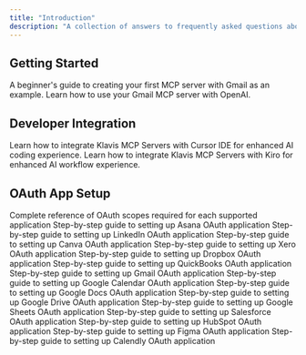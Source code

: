 ```yaml
---
title: "Introduction"
description: "A collection of answers to frequently asked questions about MCP"
---
```


## Getting Started

<CardGroup cols={1}>
  <Card title="Create Your First MCP Server" href="onboarding/create-your-first-mcp-server">
    A beginner's guide to creating your first MCP server with Gmail as an example.
  </Card>
  <Card title="Use Your First MCP Server" href="onboarding/use-your-first-mcp-server">
    Learn how to use your Gmail MCP server with OpenAI.
  </Card>
</CardGroup>

## Developer Integration

<CardGroup cols={1}>
  <Card title="How to use MCP Server in Cursor IDE" href="developer/cursor">
    Learn how to integrate Klavis MCP Servers with Cursor IDE for enhanced AI coding experience.
  </Card>
  <Card title="How to use MCP Server in Kiro IDE" href="developer/kiro">
    Learn how to integrate Klavis MCP Servers with Kiro for enhanced AI workflow experience.
  </Card>
</CardGroup>

## OAuth App Setup
<CardGroup cols={1}>
  <Card title="OAuth Scopes Reference" href="oauth_app/oauth-scopes">
    Complete reference of OAuth scopes required for each supported application
  </Card>
  <Card title="How to create Asana OAuth App" href="oauth_app/asana">
    Step-by-step guide to setting up Asana OAuth application
  </Card>
  <Card title="How to create LinkedIn OAuth App" href="oauth_app/linkedin">
    Step-by-step guide to setting up LinkedIn OAuth application
  </Card>
  <Card title="How to create Canva OAuth App" href="oauth_app/canva">
    Step-by-step guide to setting up Canva OAuth application
  </Card>
  <Card title="How to create Xero OAuth App" href="oauth_app/xero">
    Step-by-step guide to setting up Xero OAuth application
  </Card>
  <Card title="How to create Dropbox OAuth App" href="oauth_app/dropbox">
    Step-by-step guide to setting up Dropbox OAuth application
  </Card>
  <Card title="How to create QuickBooks OAuth App" href="oauth_app/quickbooks">
    Step-by-step guide to setting up QuickBooks OAuth application
  </Card>
  <Card title="How to create Gmail OAuth App" href="oauth_app/gmail">
    Step-by-step guide to setting up Gmail OAuth application
  </Card>  
  <Card title="How to create Google Calendar OAuth App" href="oauth_app/google_calendar">
    Step-by-step guide to setting up Google Calendar OAuth application
  </Card>
  <Card title="How to create Google Docs OAuth App" href="oauth_app/google_docs">
    Step-by-step guide to setting up Google Docs OAuth application
  </Card>  
  <Card title="How to create Google Drive OAuth App" href="oauth_app/google_drive">
    Step-by-step guide to setting up Google Drive OAuth application
  </Card>
  <Card title="How to create Google Sheets OAuth App" href="oauth_app/google_sheets">
    Step-by-step guide to setting up Google Sheets OAuth application
  </Card>
  <Card title="How to create Salesforce OAuth App" href="oauth_app/salesforce">
    Step-by-step guide to setting up Salesforce OAuth application
  <Card>
  <Card title="How to create HubSpot OAuth App" href="oauth_app/hubspot">
    Step-by-step guide to setting up HubSpot OAuth application
  </Card>
  <Card title="How to create Figma OAuth App" href="oauth_app/figma">
    Step-by-step guide to setting up Figma OAuth application
  </Card>
  <Card title="How to create Calendly OAuth App" href="oauth_app/calendly">
    Step-by-step guide to setting up Calendly OAuth application
  </Card>
</CardGroup>
